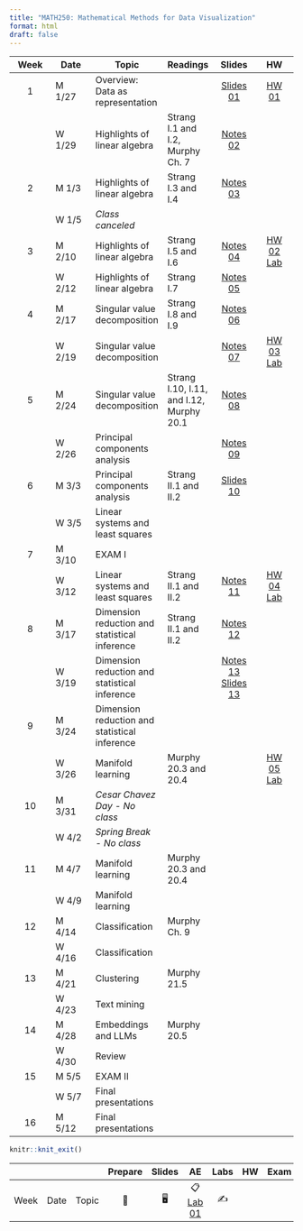 ```yaml
---
title: "MATH250: Mathematical Methods for Data Visualization"
format: html
draft: false
---
```


::: column-screen-inset-right
| Week | Date   | Topic                                         | Readings                                 |                         Slides                         |                   HW                   |
|:----------:|------------|-------------|:-----------|:----------:|:----------:|
|  1   | M 1/27 | Overview: Data as representation              |                                          | [Slides 01](slides/01_intro.pdf){.label .label-purple} | [HW 01](hw/hw1.pdf){.label .label-red} |
|      | W 1/29 | Highlights of linear algebra                  | Strang I.1 and I.2, Murphy Ch. 7         | [Notes 02](slides/02_notes.pdf){.label .label-purple}  |                                        |
|  2   | M 1/3  | Highlights of linear algebra                  | Strang I.3 and I.4                       | [Notes 03](slides/03_notes.pdf){.label .label-purple}  |                                        |
|      | W 1/5  | *Class canceled*                              |                                          |                                                        |                                        |
|  3   | M 2/10 | Highlights of linear algebra                  | Strang I.5 and I.6                       |  [Notes 04](slides/04_notes.pdf){.label .label-purple}                                                       |  [HW 02](hw/hw2.pdf){.label .label-red} [Lab](labs/matrix-algebra-lab.html){.label .label-red}                                      |
|      | W 2/12 | Highlights of linear algebra                  | Strang I.7                               | [Notes 05](slides/05_notes.pdf){.label .label-purple}                                                       |                                        | 
|  4   | M 2/17 | Singular value decomposition                  | Strang I.8 and I.9                       |  [Notes 06](slides/06_notes.pdf){.label .label-purple}                                                               |                                        |
|      | W 2/19 | Singular value decomposition                  |                                          |    [Notes 07](slides/07_notes.pdf){.label .label-purple}                                                      |     [HW 03](hw/hw3.pdf){.label .label-red} [Lab](labs/svd-pca-lab/03_lab.html){.label .label-red}                                     |
|  5   | M 2/24 | Singular value decomposition                 | Strang I.10, I.11, and I.12, Murphy 20.1 |   [Notes 08](slides/08_notes.pdf){.label .label-purple}                                                      |                                        |
|      | W 2/26 | Principal components analysis                 |                                          |    [Notes 09](slides/09_notes.pdf){.label .label-purple}                                                       |                                        |
|  6   | M 3/3  | Principal components analysis                 | Strang II.1 and II.2                     |        [Slides 10](slides/10_PCA.pdf){.label .label-purple}                                                   |                                        |
|      | W 3/5  | Linear systems and least squares              |                                          |                                                        |                                        |
|  7   | M 3/10 | EXAM I                                        |                                          |                                                        |                                        |
|      | W 3/12 | Linear systems and least squares | Strang II.1 and II.2                     |   [Notes 11](slides/11_notes.pdf){.label .label-purple}                                                          | [HW 04](hw/hw4.pdf){.label .label-red} [Lab](labs/linear-systems/04_lab.html){.label .label-red}                                       |
|  8   | M 3/17 | Dimension reduction and statistical inference | Strang II.1 and II.2                    |  [Notes 12](slides/12_notes.pdf){.label .label-purple}                                                    |                                        |
|      | W 3/19 | Dimension reduction and statistical inference |                                          |  [Notes 13](slides/13_notes.pdf){.label .label-purple}   [Slides 13](slides/13_inference.pdf){.label .label-purple}                                                       |                                        |
|  9   | M 3/24 | Dimension reduction and statistical inference                                 |                               |                |                                        |                                      
|      | W 3/26 | Manifold learning                             | Murphy 20.3 and 20.4                     |                                                        |  [HW 05](hw/hw5.pdf){.label .label-red} [Lab](labs/fa-lab/05_lab.html){.label .label-red}                                         |
|  10  | M 3/31 | *Cesar Chavez Day - No class*                 |                                          |                                                        |                                        |
|      | W 4/2  | *Spring Break - No class*                     |                                          |                                                        |                                        |
|  11  | M 4/7  | Manifold learning                             | Murphy 20.3 and 20.4                     |                                                        |                                        |
|      | W 4/9  | Manifold learning                             |                                          |                                                        |                                        |
|  12  | M 4/14 | Classification                                | Murphy Ch. 9                             |                                                        |                                        |
|      | W 4/16 | Classification                                |                                          |                                                        |                                        |
|  13  | M 4/21 | Clustering                                    | Murphy 21.5                              |                                                        |                                        |
|      | W 4/23 | Text mining                                   |                                          |                                                        |                                        |
|  14  | M 4/28 | Embeddings and LLMs                           | Murphy 20.5                              |                                                        |                                        |
|      | W 4/30 | Review                                        |                                          |                                                        |                                        |
|  15  | M 5/5  | EXAM II                                       |                                          |                                                        |                                        |
|      | W 5/7  | Final presentations                           |                                          |                                                        |                                        |
|  16  | M 5/12 | Final presentations                           |                                          |                                                        |                                        |
:::

```r
knitr::knit_exit()
```

|      |      |       | Prepare | Slides |                    AE                    | Labs | HW  | Exam | Project |
|--------|--------|--------|:------:|:------:|:------:|:------:|:------:|:------:|:------:|
| Week | Date | Topic |   📖    |   🖥️   | 📋 [Lab 01](hello){.label .label-purple} |  ✍️  |     |      |         |
